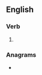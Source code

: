 ==English==

===Verb===
{{head|en|verb form|cat2=verb simple past forms|cat3=second-person singular forms}}

# {{lb|en|archaic}} {{second-person singular past of|cry|lang=en}}

===Anagrams===
* {{anagrams|en|credits|directs}}